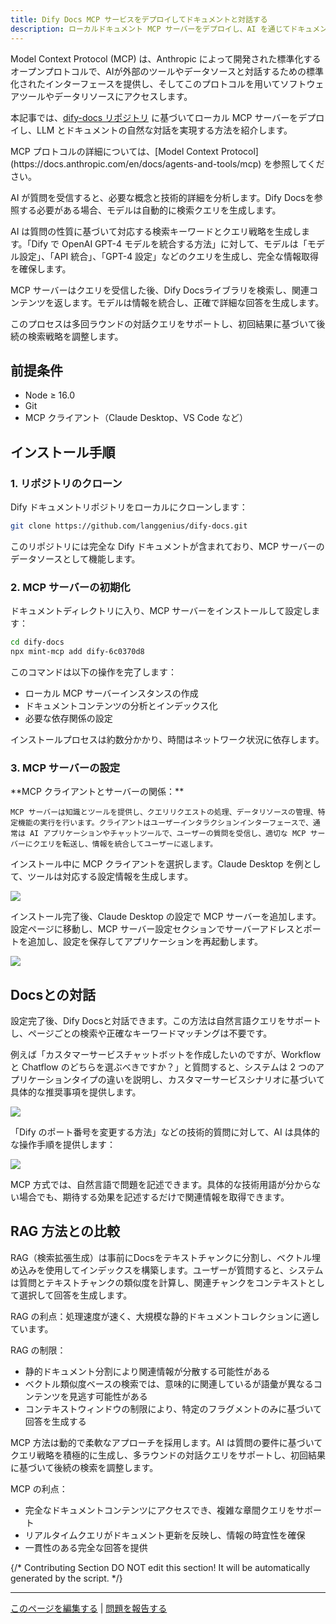 ```yaml
---
title: Dify Docs MCP サービスをデプロイしてドキュメントと対話する
description: ローカルドキュメント MCP サーバーをデプロイし、AI を通じてドキュメントと対話する方法を学習します。
---
```


Model Context Protocol (MCP) は、Anthropic によって開発された標準化するオープンプロトコルで、AIが外部のツールやデータソースと対話するための標準化されたインターフェースを提供し、そしてこのプロトコルを用いてソフトウェアツールやデータリソースにアクセスします。

本記事では、[dify-docs リポジトリ](https://github.com/langgenius/dify-docs) に基づいてローカル MCP サーバーをデプロイし、LLM とドキュメントの自然な対話を実現する方法を紹介します。

<Info>
    MCP プロトコルの詳細については、[Model Context Protocol](https://docs.anthropic.com/en/docs/agents-and-tools/mcp) を参照してください。
</Info>

<Accordion title="動作原理">

AI が質問を受信すると、必要な概念と技術的詳細を分析します。Dify Docsを参照する必要がある場合、モデルは自動的に検索クエリを生成します。

AI は質問の性質に基づいて対応する検索キーワードとクエリ戦略を生成します。「Dify で OpenAI GPT-4 モデルを統合する方法」に対して、モデルは「モデル設定」、「API 統合」、「GPT-4 設定」などのクエリを生成し、完全な情報取得を確保します。

MCP サーバーはクエリを受信した後、Dify Docsライブラリを検索し、関連コンテンツを返します。モデルは情報を統合し、正確で詳細な回答を生成します。

このプロセスは多回ラウンドの対話クエリをサポートし、初回結果に基づいて後続の検索戦略を調整します。

</Accordion>

## 前提条件

- Node ≥ 16.0
- Git
- MCP クライアント（Claude Desktop、VS Code など）

## インストール手順

### 1. リポジトリのクローン

Dify ドキュメントリポジトリをローカルにクローンします：

```bash
git clone https://github.com/langgenius/dify-docs.git
```

このリポジトリには完全な Dify ドキュメントが含まれており、MCP サーバーのデータソースとして機能します。

### 2. MCP サーバーの初期化

ドキュメントディレクトリに入り、MCP サーバーをインストールして設定します：

```bash
cd dify-docs
npx mint-mcp add dify-6c0370d8
```

このコマンドは以下の操作を完了します：
- ローカル MCP サーバーインスタンスの作成
- ドキュメントコンテンツの分析とインデックス化
- 必要な依存関係の設定

インストールプロセスは約数分かかり、時間はネットワーク状況に依存します。

### 3. MCP サーバーの設定

<Info>
    **MCP クライアントとサーバーの関係：**
    
    MCP サーバーは知識とツールを提供し、クエリリクエストの処理、データリソースの管理、特定機能の実行を行います。クライアントはユーザーインタラクションインターフェースで、通常は AI アプリケーションやチャットツールで、ユーザーの質問を受信し、適切な MCP サーバーにクエリを転送し、情報を統合してユーザーに返します。
</Info>

インストール中に MCP クライアントを選択します。Claude Desktop を例として、ツールは対応する設定情報を生成します。

![](https://assets-docs.dify.ai/2025/05/722c689b1c27d86c183c09dfda7a6a39.png)

インストール完了後、Claude Desktop の設定で MCP サーバーを追加します。設定ページに移動し、MCP サーバー設定セクションでサーバーアドレスとポートを追加し、設定を保存してアプリケーションを再起動します。

![](https://assets-docs.dify.ai/2025/05/a332247103fb9a7dcf5b1a891979ce86.png)

## Docsとの対話

設定完了後、Dify Docsと対話できます。この方法は自然言語クエリをサポートし、ページごとの検索や正確なキーワードマッチングは不要です。

例えば「カスタマーサービスチャットボットを作成したいのですが、Workflow と Chatflow のどちらを選ぶべきですか？」と質問すると、システムは 2 つのアプリケーションタイプの違いを説明し、カスタマーサービスシナリオに基づいて具体的な推奨事項を提供します。

![](https://assets-docs.dify.ai/2025/05/10d6a23693e894b2cbac85946eb22da5.png)

「Dify のポート番号を変更する方法」などの技術的質問に対して、AI は具体的な操作手順を提供します：

![](https://assets-docs.dify.ai/2025/05/e83881dbe69ea135760c4e04f6a7ce98.png)

MCP 方式では、自然言語で問題を記述できます。具体的な技術用語が分からない場合でも、期待する効果を記述するだけで関連情報を取得できます。

## RAG 方法との比較

RAG（検索拡張生成）は事前にDocsをテキストチャンクに分割し、ベクトル埋め込みを使用してインデックスを構築します。ユーザーが質問すると、システムは質問とテキストチャンクの類似度を計算し、関連チャンクをコンテキストとして選択して回答を生成します。

RAG の利点：処理速度が速く、大規模な静的ドキュメントコレクションに適しています。

RAG の制限：
- 静的ドキュメント分割により関連情報が分散する可能性がある
- ベクトル類似度ベースの検索では、意味的に関連しているが語彙が異なるコンテンツを見逃す可能性がある
- コンテキストウィンドウの制限により、特定のフラグメントのみに基づいて回答を生成する

MCP 方法は動的で柔軟なアプローチを採用します。AI は質問の要件に基づいてクエリ戦略を積極的に生成し、多ラウンドの対話クエリをサポートし、初回結果に基づいて後続の検索を調整します。

MCP の利点：
- 完全なドキュメントコンテンツにアクセスでき、複雑な章間クエリをサポート
- リアルタイムクエリがドキュメント更新を反映し、情報の時宜性を確保
- 一貫性のある完全な回答を提供

{/*
Contributing Section
DO NOT edit this section!
It will be automatically generated by the script.
*/}

---

[このページを編集する](https://github.com/langgenius/dify-docs/edit/main/ja-jp/learn-more/extended-reading/dify-docs-mcp.mdx) | [問題を報告する](https://github.com/langgenius/dify-docs/issues/new?template=docs.yml)


